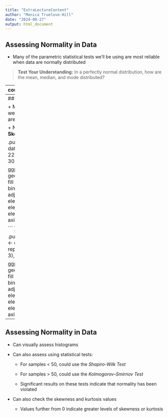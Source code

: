 ```yaml
---
title: "ExtraLectureContent"
author: "Monica Truelove-Hill"
date: "2024-08-27"
output: html_document
---
```


## Assessing Normality in Data

+ Many of the parametric statistical tests we'll be using are most reliable when data are normally distributed

> **Test Your Understanding:** In a perfectly normal distribution, how are the mean, median, and mode distributed?


---
count: false

## Assessing Normality in Data

+ Many of the parametric statistical tests we'll be using are most reliable when data are normally distributed

+ Not all data are normally distributed
    + **Skewness**

.pull-left[
.center[**Negatively Skewed**]
```r
set.seed(113)
skewDat <- data.frame(x=rbeta(200, 8, 2))
skewDat$x <- skewDat$x*100
skewDat$x <- round(skewDat$x)
skewDat$x[14] <- 85
skewDat$x[27] <- 85

ggplot(skewDat, aes(x)) + geom_histogram(aes(y=after_stat(density)), fill = baseColor, color = accent3, binwidth=2) +
  geom_density(linewidth=1) +
  geom_vline(xintercept = mean(skewDat$x), color = accent1, linewidth = 1.5) +
  geom_vline(xintercept = median(skewDat$x), color = accent2, linewidth = 1.5) +
  geom_vline(xintercept = round(Mode(skewDat$x),2), color = accent3, linewidth = 1.5) +
  annotate('text', label = 'Mean', color = accent1, x = 60, y = .05, size = 6, hjust = 0) +
  annotate('text', label = 'Median', color = accent2, x = 60 , y = .045, size = 6, hjust = 0) +
  annotate('text', label = 'Mode', color = accent3, x = 60, y = .04, size = 6, hjust = 0) +
  theme(axis.text = element_blank(),
        axis.title.y = element_blank(),
        axis.title.x = element_text(size = 14, face = 'bold'),
        axis.ticks = element_blank())

```
]

.pull-right[
.center[**Positively Skewed**]
```r
set.seed(2661)
skewDat <- data.frame(x=rbeta(200, 10, 2))
skewDat$x <- (skewDat$x*100)*-1
skewDat$x <- round(skewDat$x)

ggplot(skewDat, aes(x)) + geom_histogram(aes(y=after_stat(density)), fill = baseColor, color = accent3, binwidth=2) +
  geom_density(linewidth=1) +
  geom_vline(xintercept = mean(skewDat$x), color = accent1, linewidth = 1.5) +
  geom_vline(xintercept = median(skewDat$x), color = accent2, linewidth = 1.5) +
  geom_vline(xintercept = round(Mode(skewDat$x),2), color = accent3, linewidth = 1.5) +
  annotate('text', label = 'Mean', color = accent1, x = -70, y = .05, size = 6, hjust = 0) +
  annotate('text', label = 'Median', color = accent2, x = -70 , y = .045, size = 6, hjust = 0) +
  annotate('text', label = 'Mode', color = accent3, x = -70, y = .04, size = 6, hjust = 0) +
  theme(axis.text = element_blank(),
        axis.title.y = element_blank(),
        axis.title.x = element_text(size = 14, face = 'bold'),
        axis.ticks = element_blank())
```
]

---
## Assessing Normality in Data

+ Many of the parametric statistical tests we'll be using are most reliable when data are normally distributed

+ Not all data are normally distributed
    + **Skewness**
    + **Kurtosis**

.pull-left[
.center[**Platykurtic**]
```r
platDat <- data.frame(x=c(12:20, 20, rep(21, 5), 22, 22, 23, 23, 24:32, 13, 15, 15, 18, 27, 30, 30))

ggplot(platDat, aes(x)) + geom_histogram(aes(y=after_stat(density)), fill = baseColor, color = accent3, binwidth=2) +
  geom_density(linewidth=1, adjust = 1.5) +
  theme(axis.text = element_blank(),
        axis.title.y = element_blank(),
        axis.title.x = element_text(size = 14, face = 'bold'),
        axis.ticks = element_blank())

```
]

.pull-right[
.center[**Leptokurtic**]
```r
leptDat <- data.frame(x = c(12, 13, rep(14, 3), rep(15, 6), rep(16, 25), rep(17, 6), rep(18, 3), 19, 20))

ggplot(leptDat, aes(x)) + geom_histogram(aes(y=after_stat(density)), fill = baseColor, color = accent3, binwidth=1) +
  geom_density(linewidth=1, adjust = 1) +
  theme(axis.text = element_blank(),
        axis.title.y = element_blank(),
        axis.title.x = element_text(size = 14, face = 'bold'),
        axis.ticks = element_blank())
```
]

---
## Assessing Normality in Data

+ Can visually assess histograms

+ Can also assess using statistical tests:

  + For samples < 50, could use the *Shapiro-Wilk Test*

  + For samples > 50, could use the *Kolmogorov–Smirnov Test*

  + Significant results on these tests indicate that normality has been violated

+ Can also check the skewness and kurtosis values
  + Values further from 0 indicate greater levels of skewness or kurtosis